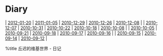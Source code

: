 = Diary =
| [[2012-01-20]] | [[2011-01-05]] | [[2010-12-29]] | [[2010-12-26]] | [[2010-12-08]] |
| [[2010-12-07]] | [[2010-10-31]] | [[2010-10-22]] | [[2010-10-18]] | [[2010-10-08]] |
| [[2010-10-05]] | [[2010-09-21]] | [[2010-09-18]] | [[2010-09-17]] | [[2010-09-16]] |
| [[2010-09-15]] | [[2010-09-14]] | [[2010-09-12]] |

{{{id="no-comment"
本页不允许评论
}}}

%title 丘迟的维基世界 - 日记
